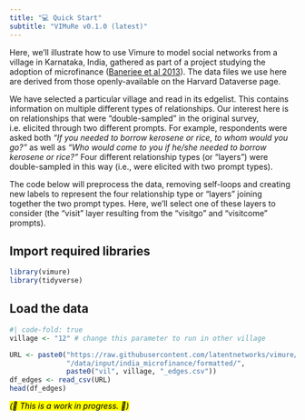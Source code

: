 ---
title: "💻 Quick Start"
subtitle: "VIMuRe v0.1.0 (latest)"
---

Here, we'll illustrate how to use Vimure to model social networks from a village in Karnataka, India, gathered as part of a project studying the adoption of microfinance ([Banerjee et al 2013](https://doi.org/10.1126/science.1236498)). The data files we use here are derived from those openly-available on the Harvard Dataverse page. 

We have selected a particular village and read in its edgelist. This contains information on multiple different types of relationships. Our interest here is on relationships that were "double-sampled" in the original survey, i.e. elicited through two different prompts. For example, respondents were asked both _"If you needed to borrow kerosene or rice, to whom would you go?"_ as well as _"Who would come to you if he/she needed to borrow kerosene or rice?"_ Four different relationship types (or "layers") were double-sampled in this way (i.e., were elicited with two prompt types).

The code below will preprocess the data, removing self-loops and creating new labels to represent the four relationship type or "layers" joining together the two prompt types. Here, we'll select one of these layers to consider (the "visit" layer resulting from the "visitgo" and "visitcome" prompts).

## Import required libraries

```{r, message=FALSE, warning=FALSE}
library(vimure)
library(tidyverse)
```

## Load the data

```{r, message=FALSE, warning=FALSE}
#| code-fold: true
village <- "12" # change this parameter to run in other village

URL <- paste0("https://raw.githubusercontent.com/latentnetworks/vimure/develop",
              "/data/input/india_microfinance/formatted/",
              paste0("vil", village, "_edges.csv"))
df_edges <- read_csv(URL)
head(df_edges)
```

<mark class="todo">_(🚧 This is a work in progress. 🚧)_</mark>